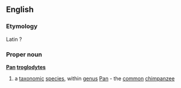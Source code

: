 ==English==
===Etymology===
Latin ?
===Proper noun===
{{wikipedia}}
'''[[Pan]] [[troglodytes]]'''
#a [[taxonomic]] [[species]], within [[genus]] [[Pan]] - the [[common]] [[chimpanzee]]
{{wikispecies}}